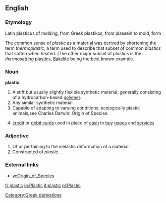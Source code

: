 ==English==

===Etymology===
Latin plasticus of molding, from Greek plastikos, from plassein to mold, form

The common sense of ''plastic'' as a material was derived by shortening the term ''thermoplastic'', a term used to describe that subset of common ''plastics'' that soften when heated.  (The other major subset of ''plastics'' is the ''thermosetting'' plastics, [[Bakelite]] being the best known example.

===Noun===
'''plastic'''
# A stiff but usually slightly flexible synthetic material, generally consisting of a hydrocarbon-based [[polymer]].
# Any similar synthetic material.
# Capable of adapting to varying conditions: ecologically plastic animals,see Charles Darwin: Origin of Species.
#{{slang}} [[credit card|credit]] or [[debit card]]s used in place of [[cash]] to [[buy]] [[goods]] and [[service]]s

===Adjective===
# Of or pertaining to the inelastic deformation of a material.
# Constructed of ''plastic''.

===External links===
*[[w:Origin_of_Species]]

[[Category:Greek derivations]]

[[fr:plastic]]
[[io:Plastic]]
[[it:plastic]]
[[pl:Plastic]]